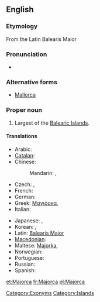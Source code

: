 ==English==
{{wikipedia}}

===Etymology===
From the Latin Balearis Maior

===Pronunciation===
* {{IPA|/məˈjɔɹ.kə/}}

===Alternative forms===
* [[Mallorca]]

===Proper noun===
{{en-proper noun}}

# Largest of the [[Balearic Islands]].

====Translations====
{{trans-top|island}}
* Arabic: {{t|ar|مايوركا|f|tr=mayuurka|sc=Arab}}
* [[Catalan]]: {{t|ca|Mallorca|f}}
* Chinese:
*: Mandarin: {{t|zh|馬略卡島|sc=Hani}}, {{t|zh|马略卡岛|tr=Mǎ'èkǎ dǎo|sc=Hani}}
* Czech: {{t-|cs|Mallorca|f}},  {{t|cs|Malorka|f}}
* French: {{t+|fr|Majorque}}
* German: {{t+|de|Mallorca|n}}
* Greek: [[Μαγιόρκα]], {{t|el|Μαγιόρκα|tr=Mayórka|sc=Grek}}
* Italian: {{t-|it|Maiorca|f}}
{{trans-mid}}
* Japanese: {{t-|ja|マジョルカ島|tr=majorukatō}}, {{t-|ja|マリョルカ島|tr=maryorukatō}}
* Korean: {{t|ko|마조르카|tr=Majoreuka|sc=Kore}}, {{t|ko|마요르카|tr=Mayoreuka|sc=Kore}}
* Latin: [[Balearis Maior]]
* [[Macedonian]]: {{t|mk|Мајорка|f|tr=Majórka}}
* Maltese: [[Majorka]], {{t|mt|Majorka}}
* Norwegian: {{t-|no|Mallorca}}
* Portuguese: {{t-|pt|Maiorca}}
* Russian: {{t|ru|Майорка|f|tr=Majórka|sc=Cyrl}}
* Spanish: {{t+|es|Mallorca|f}}
{{trans-bottom}}

[[Category:Exonyms]]
[[Category:Islands]]

[[et:Majorca]]
[[fr:Majorca]]
[[pl:Majorca]]